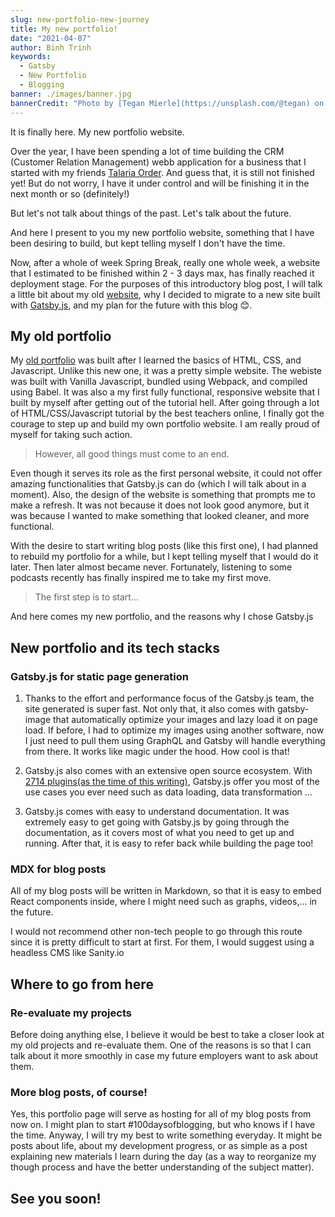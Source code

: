 ```yaml
---
slug: new-portfolio-new-journey
title: My new portfolio!
date: "2021-04-07"
author: Binh Trinh
keywords:
  - Gatsby
  - New Portfolio
  - Blogging
banner: ./images/banner.jpg
bannerCredit: "Photo by [Tegan Mierle](https://unsplash.com/@tegan) on [Unplash](https://unsplash.com/photos/ioyEITUD2G8)"
---
```


It is finally here. My new portfolio website.

Over the year, I have been spending a lot of time building the CRM (Customer Relation Management) webb application for a business that I started with my friends [Talaria Order](https://www.talariaorder.com). And guess that, it is still not finished yet! But do not worry, I have it under control and will be finishing it in the next month or so (definitely!)

But let's not talk about things of the past. Let's talk about the future.

And here I present to you my new portfolio website, something that I have been desiring to build, but kept telling myself I don't have the time.

Now, after a whole of week Spring Break, really one whole week, a website that I estimated to be finished within 2 - 3 days max, has finally reached it deployment stage. For the purposes of this introductory blog post, I will talk a little bit about my old [website](https://pedantic-raman-dcce72.netlify.app/), why I decided to migrate to a new site built with [Gatsby.js](https://www.gatsbyjs.com/), and my plan for the future with this blog :blush:.

## My old portfolio

My [old portfolio](https://pedantic-raman-dcce72.netlify.app/) was built after I learned the basics of HTML, CSS, and Javascript. Unlike this new one, it was a pretty simple website. The webiste was built with Vanilla Javascript, bundled using Webpack, and compiled using Babel. It was also a my first fully functional, responsive website that I built by myself after getting out of the tutorial hell. After going through a lot of HTML/CSS/Javascript tutorial by the best teachers online, I finally got the courage to step up and build my own portfolio website. I am really proud of myself for taking such action.

> However, all good things must come to an end.

Even though it serves its role as the first personal website, it could not offer amazing functionalities that Gatsby.js can do (which I will talk about in a moment). Also, the design of the website is something that prompts me to make a refresh. It was not because it does not look good anymore, but it was because I wanted to make something that looked cleaner, and more functional.

With the desire to start writing blog posts (like this first one), I had planned to rebuild my portfolio for a while, but I kept telling myself that I would do it later. Then later almost became never. Fortunately, listening to some podcasts recently has finally inspired me to take my first move.

> The first step is to start...

And here comes my new portfolio, and the reasons why I chose Gatsby.js

## New portfolio and its tech stacks

### Gatsby.js for static page generation

1.  Thanks to the effort and performance focus of the Gatsby.js team, the site generated is super fast. Not only that, it also comes with gatsby-image that automatically optimize your images and lazy load it on page load. If before, I had to optimize my images using another software, now I just need to pull them using GraphQL and Gatsby will handle everything from there. It works like magic under the hood. How cool is that!

2.  Gatsby.js also comes with an extensive open source ecosystem. With [2714 plugins(as the time of this writing)](https://www.gatsbyjs.com/plugins), Gatsby.js offer you most of the use cases you ever need such as data loading, data transformation ...

3.  Gatsby.js comes with easy to understand
    documentation. It was extremely easy to get going with Gatsby.js by going through the documentation, as it covers most of what you need to get up and running. After that, it is easy to refer back while building the page too!

### MDX for blog posts

All of my blog posts will be written in Markdown, so that it is easy to embed React components inside, where I might need such as graphs, videos,... in the future.

I would not recommend other non-tech people to go through this route since it is pretty difficult to start at first. For them, I would suggest using a headless CMS like Sanity.io

## Where to go from here

### Re-evaluate my projects

Before doing anything else, I believe it would be best to take a closer look at my old projects and re-evaluate them. One of the reasons is so that I can talk about it more smoothly in case my future employers want to ask about them.

### More blog posts, of course!

Yes, this portfolio page will serve as hosting for all of my blog posts from now on. I might plan to start #100daysofblogging, but who knows if I have the time. Anyway, I will try my best to write something everyday. It might be posts about life, about my development progress, or as simple as a post explaining new materials I learn during the day (as a way to reorganize my though process and have the better understanding of the subject matter).

## See you soon!
